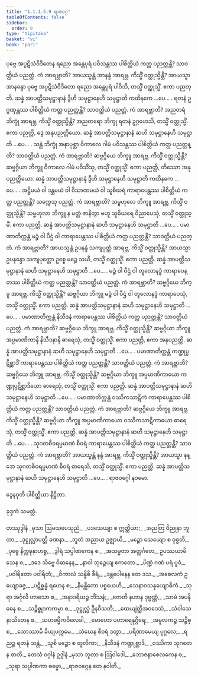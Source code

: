 ```yaml
---
title: "1.1.1.5.9 ရာဇဝဂ္ဂ"
tableOfContents: false
sidebar:
  order: 9
type: "tipitaka"
basket: "vi"
book: "pari"
---
```



<DynamicBreadcrumb />

<Division number="136" book="pari" e="ch" v="5" p="39">

<Paragraph number="209" book="pari">
ပုဗ္ဗေ အပ္ပဋိသံဝိဒိတေန ရညော အန္တေပုရံ ပဝိသန္တဿ ပါစိတ္တိယံ ကတ္ထ ပညတ္တန္တိ? သာဝတ္ထိယံ ပညတ္တံ. ကံ အာရဗ္ဘာတိ? အာယသ္မန္တံ အာနန္ဒံ အာရဗ္ဘ. ကိသ္မိံ ဝတ္ထုသ္မိန္တိ? အာယသ္မာ အာနန္ဒော ပုဗ္ဗေ အပ္ပဋိသံဝိဒိတော ရညော အန္တေပုရံ ပါဝိသိ, တသ္မိံ ဝတ္ထုသ္မိံ. ဧကာ ပညတ္တိ. ဆန္နံ အာပတ္တိသမုဋ္ဌာနာနံ ဒွီဟိ သမုဋ္ဌာနေဟိ သမုဋ္ဌာတိ ကထိနကေ …ပေ… .
</Paragraph>

</Division>
<Division number="137" book="pari" e="ch" v="5" p="39">

<Paragraph number="210" book="pari">
ရတနံ ဥဂ္ဂဏှန္တဿ ပါစိတ္တိယံ ကတ္ထ ပညတ္တန္တိ? သာဝတ္ထိယံ ပညတ္တံ. ကံ အာရဗ္ဘာတိ? အညတရံ ဘိက္ခုံ အာရဗ္ဘ. ကိသ္မိံ ဝတ္ထုသ္မိန္တိ? အညတရော ဘိက္ခု ရတနံ ဥဂ္ဂဟေသိ, တသ္မိံ ဝတ္ထုသ္မိံ. ဧကာ ပညတ္တိ, ဒွေ အနုပညတ္တိယော. ဆန္နံ အာပတ္တိသမုဋ္ဌာနာနံ ဆဟိ သမုဋ္ဌာနေဟိ သမုဋ္ဌာတိ …ပေ… .
</Paragraph>

</Division>
<Division number="138" book="pari" e="ch" v="5" p="39">

<Paragraph number="211" book="pari">
သန္တံ ဘိက္ခုံ အနာပုစ္ဆာ ဝိကာလေ ဂါမံ ပဝိသန္တဿ ပါစိတ္တိယံ ကတ္ထ ပညတ္တန္တိ? သာဝတ္ထိယံ ပညတ္တံ. ကံ အာရဗ္ဘာတိ? ဆဗ္ဗဂ္ဂိယေ ဘိက္ခူ အာရဗ္ဘ. ကိသ္မိံ ဝတ္ထုသ္မိန္တိ? ဆဗ္ဗဂ္ဂိယာ ဘိက္ခူ ဝိကာလေ ဂါမံ ပဝိသိံသု, တသ္မိံ ဝတ္ထုသ္မိံ. ဧကာ ပညတ္တိ, တိဿော အနုပညတ္တိယော. ဆန္နံ အာပတ္တိသမုဋ္ဌာနာနံ ဒွီဟိ သမုဋ္ဌာနေဟိ သမုဋ္ဌာတိ ကထိနကေ …ပေ… .
</Paragraph>

</Division>
<Division number="139" book="pari" e="ch" v="5" p="40">

<Paragraph number="212" book="pari">
အဋ္ဌိမယံ ဝါ ဒန္တမယံ ဝါ ဝိသာဏမယံ ဝါ သူစိဃရံ ကာရာပေန္တဿ ပါစိတ္တိယံ ကတ္ထ ပညတ္တန္တိ? သက္ကေသု ပညတ္တံ. ကံ အာရဗ္ဘာတိ? သမ္ဗဟုလေ ဘိက္ခူ အာရဗ္ဘ. ကိသ္မိံ ဝတ္ထုသ္မိန္တိ? သမ္ဗဟုလာ ဘိက္ခူ န မတ္တံ ဇာနိတွာ ဗဟူ သူစိဃရေ ဝိညာပေသုံ, တသ္မိံ ဝတ္ထုသ္မိံ. ဧကာ ပညတ္တိ. ဆန္နံ အာပတ္တိသမုဋ္ဌာနာနံ ဆဟိ သမုဋ္ဌာနေဟိ သမုဋ္ဌာတိ …ပေ… .
</Paragraph>

</Division>
<Division number="140" book="pari" e="ch" v="5" p="40">

<Paragraph number="213" book="pari">
ပမာဏာတိက္ကန္တံ မဉ္စံ ဝါ ပီဌံ ဝါ ကာရာပေန္တဿ ပါစိတ္တိယံ ကတ္ထ ပညတ္တန္တိ? သာဝတ္ထိယံ ပညတ္တံ. ကံ အာရဗ္ဘာတိ? အာယသ္မန္တံ ဥပနန္ဒံ သကျပုတ္တံ အာရဗ္ဘ. ကိသ္မိံ ဝတ္ထုသ္မိန္တိ? အာယသ္မာ ဥပနန္ဒော သကျပုတ္တော ဥစ္စေ မဉ္စေ သယိ, တသ္မိံ ဝတ္ထုသ္မိံ. ဧကာ ပညတ္တိ. ဆန္နံ အာပတ္တိသမုဋ္ဌာနာနံ ဆဟိ သမုဋ္ဌာနေဟိ သမုဋ္ဌာတိ …ပေ… .
</Paragraph>

</Division>
<Division number="141" book="pari" e="ch" v="5" p="40">

<Paragraph number="214" book="pari">
မဉ္စံ ဝါ ပီဌံ ဝါ တူလောနဒ္ဓံ ကာရာပေန္တဿ ပါစိတ္တိယံ ကတ္ထ ပညတ္တန္တိ? သာဝတ္ထိယံ ပညတ္တံ. ကံ အာရဗ္ဘာတိ? ဆဗ္ဗဂ္ဂိယေ ဘိက္ခူ အာရဗ္ဘ. ကိသ္မိံ ဝတ္ထုသ္မိန္တိ? ဆဗ္ဗဂ္ဂိယာ ဘိက္ခူ မဉ္စံ ဝါ ပီဌံ ဝါ တူလောနဒ္ဓံ ကာရာပေသုံ, တသ္မိံ ဝတ္ထုသ္မိံ. ဧကာ ပညတ္တိ. ဆန္နံ အာပတ္တိသမုဋ္ဌာနာနံ ဆဟိ သမုဋ္ဌာနေဟိ သမုဋ္ဌာတိ …ပေ… .
</Paragraph>

</Division>
<Division number="142" book="pari" e="ch" v="5" p="40">

<Paragraph number="215" book="pari">
ပမာဏာတိက္ကန္တံ နိသီဒနံ ကာရာပေန္တဿ ပါစိတ္တိယံ ကတ္ထ ပညတ္တန္တိ? သာဝတ္ထိယံ ပညတ္တံ. ကံ အာရဗ္ဘာတိ? ဆဗ္ဗဂ္ဂိယေ ဘိက္ခူ အာရဗ္ဘ. ကိသ္မိံ ဝတ္ထုသ္မိန္တိ? ဆဗ္ဗဂ္ဂိယာ ဘိက္ခူ အပ္ပမာဏိကာနိ နိသီဒနာနိ ဓာရေသုံ, တသ္မိံ ဝတ္ထုသ္မိံ. ဧကာ ပညတ္တိ, ဧကာ အနုပညတ္တိ. ဆန္နံ အာပတ္တိသမုဋ္ဌာနာနံ ဆဟိ သမုဋ္ဌာနေဟိ သမုဋ္ဌာတိ …ပေ… .
</Paragraph>

</Division>
<Division number="143" book="pari" e="ch" v="5" p="40">

<Paragraph number="216" book="pari">
ပမာဏာတိက္ကန္တံ ကဏ္ဍုပ္ပဋိစ္ဆာဒိံ ကာရာပေန္တဿ ပါစိတ္တိယံ ကတ္ထ ပညတ္တန္တိ? သာဝတ္ထိယံ ပညတ္တံ. ကံ အာရဗ္ဘာတိ? ဆဗ္ဗဂ္ဂိယေ ဘိက္ခူ အာရဗ္ဘ. ကိသ္မိံ ဝတ္ထုသ္မိန္တိ? ဆဗ္ဗဂ္ဂိယာ ဘိက္ခူ အပ္ပမာဏိကာယော ကဏ္ဍုပ္ပဋိစ္ဆာဒိယော ဓာရေသုံ, တသ္မိံ ဝတ္ထုသ္မိံ. ဧကာ ပညတ္တိ. ဆန္နံ အာပတ္တိသမုဋ္ဌာနာနံ ဆဟိ သမုဋ္ဌာနေဟိ သမုဋ္ဌာတိ …ပေ… .
</Paragraph>

</Division>
<Division number="144" book="pari" e="ch" v="5" p="40">

<Paragraph number="217" book="pari">
ပမာဏာတိက္ကန္တံ ဝဿိကသာဋိကံ ကာရာပေန္တဿ ပါစိတ္တိယံ ကတ္ထ ပညတ္တန္တိ? သာဝတ္ထိယံ ပညတ္တံ. ကံ အာရဗ္ဘာတိ? ဆဗ္ဗဂ္ဂိယေ ဘိက္ခူ အာရဗ္ဘ. ကိသ္မိံ ဝတ္ထုသ္မိန္တိ? ဆဗ္ဗဂ္ဂိယာ ဘိက္ခူ အပ္ပမာဏိကာယော ဝဿိကသာဋိကာယော ဓာရေသုံ, တသ္မိံ ဝတ္ထုသ္မိံ. ဧကာ ပညတ္တိ. ဆန္နံ အာပတ္တိသမုဋ္ဌာနာနံ ဆဟိ သမုဋ္ဌာနေဟိ သမုဋ္ဌာတိ …ပေ… .
</Paragraph>

</Division>
<Division number="145" book="pari" e="ch" v="5" p="41">

<Paragraph number="218" book="pari">
သုဂတစီဝရပ္ပမာဏံ စီဝရံ ကာရာပေန္တဿ ပါစိတ္တိယံ ကတ္ထ ပညတ္တန္တိ? သာဝတ္ထိယံ ပညတ္တံ. ကံ အာရဗ္ဘာတိ? အာယသ္မန္တံ နန္ဒံ အာရဗ္ဘ. ကိသ္မိံ ဝတ္ထုသ္မိန္တိ? အာယသ္မာ နန္ဒော သုဂတစီဝရပ္ပမာဏံ စီဝရံ ဓာရေသိ, တသ္မိံ ဝတ္ထုသ္မိံ. ဧကာ ပညတ္တိ. ဆန္နံ အာပတ္တိသမုဋ္ဌာနာနံ ဆဟိ သမုဋ္ဌာနေဟိ သမုဋ္ဌာတိ …ပေ… .

</Paragraph>
</Division>

<Paragraph number="219" type="center" book="pari">
ရာဇဝဂ္ဂေါ နဝမော.

  
ဒွေနဝုတိ ပါစိတ္တိယာ နိဋ္ဌိတာ.

  
ခုဒ္ဒကံ သမတ္တံ.



</Paragraph>

<Paragraph number="220" type="center" book="pari">
တဿုဒ္ဒါနံ


</Paragraph>

<Paragraph number="221" type="verses" book="pari">
_မုသာ ဩမသပေသုညံ,_  
_ပဒသေယျာ စ ဣတ္ထိယာ;_  
_အညတြ ဝိညုနာ ဘူတာ,_  
_ဒုဋ္ဌုလ္လာပတ္တိ ခဏနာ._  

</Paragraph>

<Paragraph number="222" type="verses" book="pari">
_ဘူတံ အညာယ ဥဇ္ဈာယိ,_  
_မဉ္စော သေယျော စ ဝုစ္စတိ;_  
_ပုဗ္ဗေ နိက္ကဍ္ဎနာဟစ္စ,_  
_ဒွါရံ သပ္ပါဏကေန စ._  

</Paragraph>

<Paragraph number="223" type="verses" book="pari">
_အသမ္မတာ အတ္ထင်္ဂတေ,_  
ဥပဿယာမိသေန စ;_  
_ဒဒေ သိဗ္ဗေ ဝိဓာနေန,_  
_နာဝါ ဘုဉ္ဇေယျ ဧကတော._  

</Paragraph>

<Paragraph number="224" type="verses" book="pari">
_ပိဏ္ဍံ ဂဏံ ပရံ ပူဝံ,_  
_ပဝါရိတော ပဝါရိတံ;_  
_ဝိကာလံ သန္နိဓိ ခီရံ,_  
_ဒန္တပေါနေန တေ ဒသ._  

</Paragraph>

<Paragraph number="225" type="verses" book="pari">
_အစေလကံ ဥယျောခဇ္ဇ,_  
_ပဋိစ္ဆန္နံ ရဟေန စ;_  
_နိမန္တိတော ပစ္စယေဟိ,_  
_သေနာဝသနုယျောဓိကံ._  

</Paragraph>

<Paragraph number="226" type="verses" book="pari">
_သုရာ အင်္ဂုလိ ဟာသော စ,_  
_အနာဒရိယဉ္စ ဘိံသနံ;_  
_ဇောတိ နဟာန ဒုဗ္ဗဏ္ဏံ,_  
_သာမံ အပနိဓေန စ._  

</Paragraph>

<Paragraph number="227" type="verses" book="pari">
_သဉ္စိစ္စုဒကကမ္မာ စ,_  
_ဒုဋ္ဌုလ္လံ ဦနဝီသတိ;_  
_ထေယျဲတ္ထိအဝဒေသံ,_  
_သံဝါသေ နာသိတေန စ._  

</Paragraph>

<Paragraph number="228" type="verses" book="pari">
_သဟဓမ္မိကဝိလေခါ,_  
_မောဟော ပဟာရေနုဂ္ဂိရေ;_  
_အမူလကဉ္စ သဉ္စိစ္စ,_  
_သောဿာမိ ခိယျပက္ကမေ._  

</Paragraph>

<Paragraph number="229" type="verses" book="pari">
_သံဃေန စီဝရံ ဒတွာ,_  
_ပရိဏာမေယျ ပုဂ္ဂလေ;_  
_ရညဉ္စ ရတနံ သန္တံ,_  
_သူစိ မဉ္စော စ တူလိကာ;_  
_နိသီဒနံ ကဏ္ဍုစ္ဆာဒိ,_  
_ဝဿိကာ သုဂတေန စာတိ._  


</Paragraph>

<Paragraph number="230" type="center" book="pari">
တေသံ ဝဂ္ဂါနံ ဥဒ္ဒါနံ


</Paragraph>

<Paragraph number="231" type="verses" book="pari">
_မုသာ ဘူတာ စ ဩဝါဒေါ,_  
_ဘောဇနာစေလကေန စ;_  
_သုရာ သပ္ပါဏကာ ဓမ္မော,_  
_ရာဇဝဂ္ဂေန တေ နဝါတိ._
</Paragraph>
